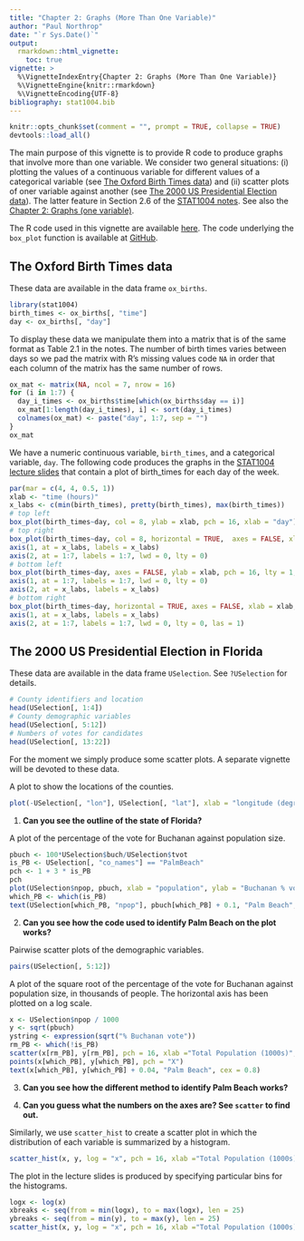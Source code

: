 ```yaml
---
title: "Chapter 2: Graphs (More Than One Variable)"
author: "Paul Northrop"
date: "`r Sys.Date()`"
output: 
  rmarkdown::html_vignette:
    toc: true
vignette: >
  %\VignetteIndexEntry{Chapter 2: Graphs (More Than One Variable)}
  %\VignetteEngine{knitr::rmarkdown}
  %\VignetteEncoding{UTF-8}
bibliography: stat1004.bib
---
```


```r
knitr::opts_chunk$set(comment = "", prompt = TRUE, collapse = TRUE)
devtools::load_all()
```

The main purpose of this vignette is to provide R code to produce graphs that involve more than one variable.  We consider two general situations: (i) plotting the values of a continuous variable for different values of a categorical variable (see [The Oxford Birth Times data](#the-oxford-birth-times-data)) and (ii) scatter plots of oner variable against another (see [The 2000 US Presidential Election data](#the-2000-us-presidential-election-data)).  The latter feature in Section 2.6 of the [STAT1004 notes](https://moodle.ucl.ac.uk/pluginfile.php/3054127/mod_resource/content/22/STAT1004notes-2x1.pdf).  See also the [Chapter 2: Graphs (one variable)](stat1004-ch2b-graphs-vignette.html).

The R code used in this vignette are available [here](stat1004-ch2b-graphs-2-vignette.R).  The code underlying the `box_plot` function is available at  [GitHub](https://github.com/paulnorthrop/stat1004/tree/master/R/graphs.R).

## The Oxford Birth Times data 

These data are available in the data frame `ox_births`.
```r
library(stat1004)
birth_times <- ox_births[, "time"]
day <- ox_births[, "day"]
```

To display these data we manipulate them into a matrix that is of the same format as Table 2.1 in the notes.  The number of birth times varies between days so we pad the matrix with R's missing values code `NA` in order that each column of the matrix has the same number of rows.

```r
ox_mat <- matrix(NA, ncol = 7, nrow = 16)
for (i in 1:7) {
  day_i_times <- ox_births$time[which(ox_births$day == i)]
  ox_mat[1:length(day_i_times), i] <- sort(day_i_times)
  colnames(ox_mat) <- paste("day", 1:7, sep = "")
}  
ox_mat
```

We have a numeric continuous variable, `birth_times`, and a categorical variable, `day`.  The following code produces the graphs in the [STAT1004 lecture slides](https://moodle.ucl.ac.uk/mod/resource/view.php?id=92031) that contain a plot of birth_times for each day of the week. 

```r
par(mar = c(4, 4, 0.5, 1))
xlab <- "time (hours)"
x_labs <- c(min(birth_times), pretty(birth_times), max(birth_times))
# top left
box_plot(birth_times~day, col = 8, ylab = xlab, pch = 16, xlab = "day")
# top right
box_plot(birth_times~day, col = 8, horizontal = TRUE,  axes = FALSE, xlab = xlab, ylab = "day", pch = 16)
axis(1, at = x_labs, labels = x_labs)
axis(2, at = 1:7, labels = 1:7, lwd = 0, lty = 0)
# bottom left
box_plot(birth_times~day, axes = FALSE, ylab = xlab, pch = 16, lty = 1, range = 0, boxcol = "white", staplewex = 0, medlty = "blank", medpch = 16, xlab = "day")
axis(1, at = 1:7, labels = 1:7, lwd = 0, lty = 0)
axis(2, at = x_labs, labels = x_labs)
# bottom right
box_plot(birth_times~day, horizontal = TRUE, axes = FALSE, xlab = xlab, pch = 16, lty = 1, range = 0, boxcol = "white", staplewex = 0, medlty = "blank", medpch = 16)
axis(1, at = x_labs, labels = x_labs)
axis(2, at = 1:7, labels = 1:7, lwd = 0, lty = 0, las = 1)
```

## The 2000 US Presidential Election in Florida

These data are available in the data frame `USelection`.  See `?USelection` for details.

```r
# County identifiers and location
head(USelection[, 1:4])
# County demographic variables
head(USelection[, 5:12])
# Numbers of votes for candidates
head(USelection[, 13:22])
```

For the moment we simply produce some scatter plots.  A separate vignette will be devoted to these data.

A plot to show the locations of the counties.

```r
plot(-USelection[, "lon"], USelection[, "lat"], xlab = "longitude (degrees north)", ylab = "latitude (degrees east)", pch = 16)
```

1. **Can you see the outline of the state of Florida?**

A plot of the percentage of the vote for Buchanan against population size.  

```r
pbuch <- 100*USelection$buch/USelection$tvot
is_PB <- USelection[, "co_names"] == "PalmBeach"
pch <- 1 + 3 * is_PB
pch
plot(USelection$npop, pbuch, xlab = "population", ylab = "Buchanan % vote", pch = pch)
which_PB <- which(is_PB)
text(USelection[which_PB, "npop"], pbuch[which_PB] + 0.1, "Palm Beach", cex = 0.8)
```

2. **Can you see how the code used to identify Palm Beach on the plot works?**

Pairwise scatter plots of the demographic variables.

```r
pairs(USelection[, 5:12])
```

A plot of the square root of the percentage of the vote for Buchanan against population size, in thousands of people.  The horizontal axis has been plotted on a log scale.  

```r
x <- USelection$npop / 1000
y <- sqrt(pbuch)
ystring <- expression(sqrt("% Buchanan vote"))
rm_PB <- which(!is_PB)
scatter(x[rm_PB], y[rm_PB], pch = 16, xlab ="Total Population (1000s)", ylab = ystring, log = "x")
points(x[which_PB], y[which_PB], pch = "X")
text(x[which_PB], y[which_PB] + 0.04, "Palm Beach", cex = 0.8)
```

3. **Can you see how the different method to identify Palm Beach works?**

4. **Can you guess what the numbers on the axes are?  See `scatter` to find out.**

Similarly, we use `scatter_hist` to create a scatter plot in which the distribution of each variable is summarized by a histogram.

```r
scatter_hist(x, y, log = "x", pch = 16, xlab ="Total Population (1000s)", ylab = ystring)
```

The plot in the lecture slides is produced by specifying particular bins for the histograms.

```r
logx <- log(x)
xbreaks <- seq(from = min(logx), to = max(logx), len = 25)
ybreaks <- seq(from = min(y), to = max(y), len = 25)
scatter_hist(x, y, log = "x", pch = 16, xlab ="Total Population (1000s)", ylab = ystring, xbreaks = xbreaks, ybreaks = ybreaks)
```

<script type="text/x-mathjax-config">
   MathJax.Hub.Config({  "HTML-CSS": { minScaleAdjust: 125, availableFonts: [] }  });
</script>
